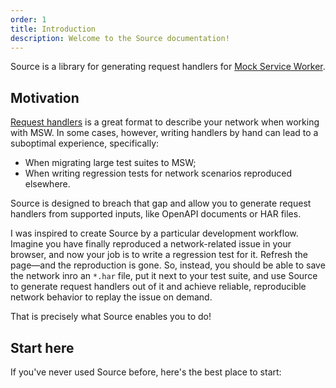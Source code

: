 ```yaml
---
order: 1
title: Introduction
description: Welcome to the Source documentation!
---
```


Source is a library for generating request handlers for [Mock Service Worker](https://mswjs.io/).

## Motivation

[Request handlers](https://mswjs.io/docs/concepts/request-handler) is a great format to describe your network when working with MSW. In some cases, however, writing handlers by hand can lead to a suboptimal experience, specifically:

- When migrating large test suites to MSW;
- When writing regression tests for network scenarios reproduced elsewhere.

Source is designed to breach that gap and allow you to generate request handlers from supported inputs, like OpenAPI documents or HAR files.

I was inspired to create Source by a particular development workflow. Imagine you have finally reproduced a network-related issue in your browser, and now your job is to write a regression test for it. Refresh the page—and the reproduction is gone. So, instead, you should be able to save the network inro an `*.har` file, put it next to your test suite, and use Source to generate request handlers out of it and achieve reliable, reproducible network behavior to replay the issue on demand.

That is precisely what Source enables you to do!

## Start here

If you've never used Source before, here's the best place to start:


<PageCard
  icon={WindowIcon}
  url="/docs/getting-started"
  title="Getting started"
  description="Three steps to get started with Source."
/>
